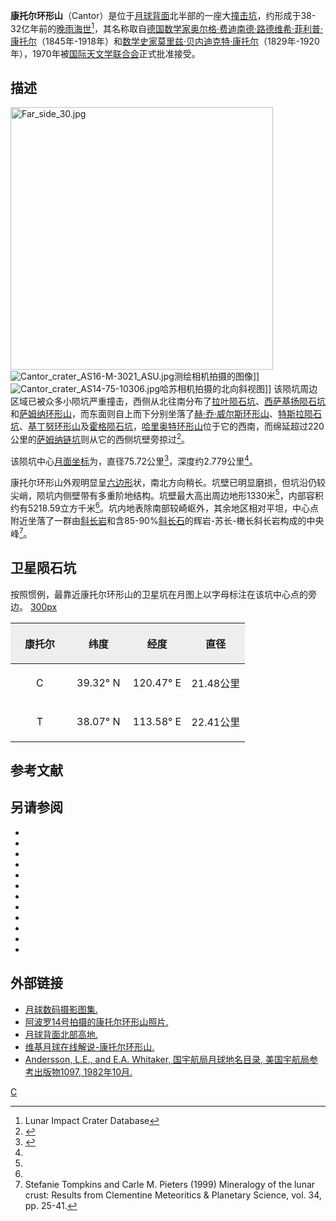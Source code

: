 {{lunar crater data|
 image=Cantor crater 5163 med.jpg|
 caption=[[月球轨道器5号|月球轨道器5号]]拍摄的西向斜视图|
 latitude=38.04|
 N_or_S=N|
 longitude=118.69|
 E_or_W=E|
 diameter=75.72公里|
 depth=2.779公里|
 colong=241|
 eponym=[[格奥尔格·康托尔|格奥尔格·康托尔]]<br />[[莫里兹·贝内迪克特·康托尔|莫里兹·康托尔]]}}

'''康托尔环形山'''（Cantor）是位于[[月球背面|月球背面]]北半部的一座大[[撞击坑|撞击坑]]，约形成于38-32亿年前的[[晚雨海世|晚雨海世]]<ref name=LICD>Lunar Impact Crater Database</ref>，其名称取自[[德国|德国]][[数学家|数学家]][[格奥尔格·康托尔|奥尔格·费迪南德·路德维希·菲利普·康托尔]]（1845年-1918年）和[[数学史|数学史家]][[莫里兹·贝内迪克特·康托尔|莫里兹·贝内迪克特·康托尔]]（1829年-1920年），1970年被[[国际天文学联合会|国际天文学联合会]]正式批准接受。

==描述== 
[[Image:Far_side_30.jpg|420px]]
[[Image:Cantor_crater_AS16-M-3021_ASU.jpg|thumb]]测绘相机拍摄的图像]]
[[Image:Cantor_crater_AS14-75-10306.jpg|thumb]]哈苏相机拍摄的北向斜视图]] 
该陨坑周边区域已被众多小陨坑严重撞击，西侧从北往南分布了[[拉叶陨石坑|拉叶陨石坑]]、[[西萨基扬陨石坑|西萨基扬陨石坑]]和[[萨姆纳环形山|萨姆纳环形山]]，而东面则自上而下分别坐落了[[赫·乔·威尔斯环形山|赫·乔·威尔斯环形山]]、[[特斯拉陨石坑|特斯拉陨石坑]]、[[基丁努环形山|基丁努环形山]]及[[霍格陨石坑|霍格陨石坑]]，[[哈里奥特环形山|哈里奥特环形山]]位于它的西南，而绵延超过220公里的[[萨姆纳环形山#萨姆纳链坑|萨姆纳链坑]]则从它的西侧坑壁旁掠过<ref>{{Cite web |url=http://planetarynames.wr.usgs.gov/images/Lunar/lac_30_lo.pdf |title=Crater Cantor on the map LAC-30. |accessdate=2017-02-18 |archive-date=2013-02-20 |archive-url=https://web.archive.org/web/20130220163148/http://planetarynames.wr.usgs.gov/images/Lunar/lac_30_lo.pdf |dead-url=no }}</ref>。

该陨坑中心[[月面坐标|月面坐标]]为{{Coord|38.04|N|118.69|E|globe:Moon|nogoogle=1|noosm=1}}，直径75.72公里<ref name="IAU">{{Cite web |url=http://planetarynames.wr.usgs.gov/Feature/1008 |title=Directory of the International Astronomical Union |access-date=2017-02-18 |archive-date=2021-06-07 |archive-url=https://web.archive.org/web/20210607190612/https://planetarynames.wr.usgs.gov/Feature/1008 }}</ref>，深度约2.779公里<ref name="LICD"/>。

康托尔环形山外观明显呈[[六边形|六边形]]状，南北方向稍长。坑壁已明显磨损，但坑沿仍较尖峭，陨坑内侧壁带有多重阶地结构。坑壁最大高出周边地形1330米<ref name="LICD"/>，内部容积约有5218.59立方千米<ref name="LICD"/>。坑内地表除南部较崎岖外，其余地区相对平坦，中心点附近坐落了一群由[[斜长岩|斜长岩]]和含85-90%[[斜长石|斜长石]]的辉岩-苏长-橄长斜长岩构成的中央峰<ref>Stefanie Tompkins and Carle M. Pieters (1999) Mineralogy of the lunar crust: Results from Clementine Meteoritics & Planetary Science, vol. 34, pp. 25-41.</ref>。

==卫星陨石坑==
按照惯例，最靠近康托尔环形山的卫星坑在月图上以字母标注在该坑中心点的旁边。
[[image:Cantor_sattelite_craters_map.jpg|300px]]

{| class="wikitable"
!width="25%" style="background:#eeeeee;" |康托尔 
!width="25%" style="background:#eeeeee;" |纬度
!width="25%" style="background:#eeeeee;" |经度
!width="25%" style="background:#eeeeee;" |直径
|-
|align="center"|C
|align="center"|39.32° N
|align="center"|120.47° E
|align="center"|21.48公里
|-
|align="center"|T
|align="center"|38.07° N
|align="center"|113.58° E
|align="center"|22.41公里
|}{{clear}}
==参考文献==
{{reflist}}
==另请参阅==
{{refbegin}}
* {{cite book
  | last1 = Andersson
  | first1 = L. E.
  | last2 = Whitaker
  | first2 = E. A.
  | authorlink2 = Ewen Whitaker
  | date = 1982
  | title = [[NASA|NASA]] Catalogue of Lunar Nomenclature
  | publisher = NASA RP-1097
  | ref = harv
  }}
* {{cite web
  | last = Blue
  | first = Jennifer
  | date = July 25, 2007
  | title = Gazetteer of Planetary Nomenclature
  | publisher = [[United_States_Geological_Survey|USGS]]
  | url = http://planetarynames.wr.usgs.gov/
  | accessdate = 2007-08-05
  | ref = harv
  | archive-date = 2012-04-08
  | archive-url = https://www.webcitation.org/66mXDr4G9?url=http://planetarynames.wr.usgs.gov/
  | dead-url = no
  }}
* {{cite book
  | last1 = Bussey
  | first1 = B.
  | authorlink1 = Ben Bussey
  | last2 = Spudis
  | first2 = P.
  | authorlink2 = Paul Spudis
  | date = 2004
  | title = The Clementine Atlas of the Moon
  | publisher = Cambridge University Press
  | location = New York
  | isbn = 978-0-521-81528-4
  | ref = harv
  }}
* {{cite book
  | last1 = Cocks
  | first1 = Elijah E.
  | last2 = Cocks
  | first2 = Josiah C.
  | date = 1995
  | title = Who's Who on the Moon: A Biographical Dictionary of Lunar Nomenclature
  | url = https://archive.org/details/isbn_9780936389271
  | publisher = Tudor Publishers
  | isbn = 978-0-936389-27-1
  | ref = harv
  }}
* {{cite web
  | last = McDowell
  | first = Jonathan
  | date = July 15, 2007
  | url = http://host.planet4589.org/astro/lunar/
  | title = Lunar Nomenclature
  | publisher = Jonathan's Space Report
  | accessdate = 2007-10-24
  | ref = harv
  | archive-date = 2012-05-26
  | archive-url = https://www.webcitation.org/67wcYNfK3?url=http://host.planet4589.org/astro/lunar/
  | dead-url = no
  }}
* {{cite journal| last1 = Menzel| first1 = D. H.| last2 = Minnaert| first2 = M.| last3 = Levin| first3 = B.| last4 = Dollfus| first4 = A.| last5 = Bell| first5 = B.| title = Report on Lunar Nomenclature by the Working Group of Commission 17 of the IAU| doi = 10.1007/BF00171763| journal = Space Science Reviews| volume = 12| issue = 2| pages = 136–186| year = 1971| pmid = | pmc =| bibcode = 1971SSRv...12..136M| ref = harv}}
* {{cite book
  | first = Patrick
  | last = Moore
  | authorlink = Patrick Moore
  | date = 2001
  | title = On the Moon
  | url = https://archive.org/details/patrickmooreonmo00patr
  | publisher = Sterling Publishing Co
  | isbn = 978-0-304-35469-6
  | ref = harv
  }}
* {{cite book
  | first = Fred W.
  | last = Price
  | date = 1988
  | title = The Moon Observer's Handbook
  | publisher = Cambridge University Press
  | isbn = 978-0-521-33500-3
  | ref = harv
  }}
* {{cite book
  | last = Rükl
  | first = Antonín
  | authorlink = Antonín Rükl
  | date = 1990
  | title = Atlas of the Moon
  | publisher = Kalmbach Books
  | isbn = 978-0-913135-17-4
  | ref = harv
  }}
* {{cite book
  | last = Webb
  | first = Rev. T. W.
  | authorlink = Thomas William Webb
  | date = 1962
  | title = Celestial Objects for Common Telescopes
  | url = https://archive.org/details/celestialobjects00webb
  | edition = 6th revised
  | publisher = Dover
  | isbn = 978-0-486-20917-3
  | ref = harv
  }}
* {{cite book
  | first = Ewen A.
  | last = Whitaker
  | authorlink = Ewen Whitaker
  | date = 1999
  | title = Mapping and Naming the Moon
  | publisher = Cambridge University Press
  | isbn = 978-0-521-62248-6
  | ref = harv
  }}
* {{cite book
  | first = Peter T.
  | last = Wlasuk
  | date = 2000
  | title = Observing the Moon
  | publisher = Springer
  | isbn = 978-1-85233-193-1
  | ref = harv
 }}
{{refend}}

==外部链接==
*[http://www.lpi.usra.edu/resources/lunar_orbiter/bin/srch_nam.shtml?Cantor%7C0 月球数码摄影图集.] {{Wayback|url=http://www.lpi.usra.edu/resources/lunar_orbiter/bin/srch_nam.shtml?Cantor%7C0 |date=20150106213337 }}
*[http://www.lpi.usra.edu/resources/apollo/search/feature/?feature=Cantor 阿波罗14号拍摄的康托尔环形山照片.] {{Wayback|url=http://www.lpi.usra.edu/resources/apollo/search/feature/?feature=Cantor |date=20150106232126 }}
*[http://lroc.sese.asu.edu/posts/290 月球背面北部高地.] {{Wayback|url=http://lroc.sese.asu.edu/posts/290 |date=20150106215922 }}
*[http://the-moon.wikispaces.com/Cantor 维基月球在线解说-康托尔环形山.] {{Wayback|url=http://the-moon.wikispaces.com/Cantor |date=20180302054758 }}
*[http://planet4589.org/astro/lunar/RP-1097.pdf Andersson, L.E., and E.A. Whitaker, 国宇航局月球地名目录, 美国宇航局参考出版物1097, 1982年10月.] {{Wayback|url=http://planet4589.org/astro/lunar/RP-1097.pdf |date=20141006125838 }}

[[Category:月球环形山|C]]
{{月球環形山 (C-F)}}